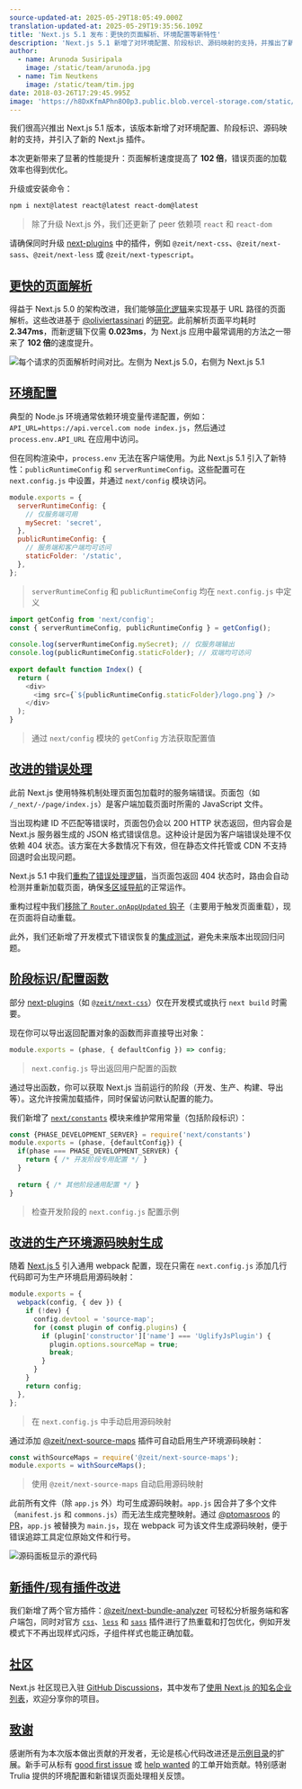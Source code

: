```yaml
---
source-updated-at: 2025-05-29T18:05:49.000Z
translation-updated-at: 2025-05-29T19:35:56.109Z
title: 'Next.js 5.1 发布：更快的页面解析、环境配置等新特性'
description: 'Next.js 5.1 新增了对环境配置、阶段标识、源码映射的支持，并推出了新的 Next.js 插件'
author:
  - name: Arunoda Susiripala
    image: /static/team/arunoda.jpg
  - name: Tim Neutkens
    image: /static/team/tim.jpg
date: 2018-03-26T17:29:45.995Z
image: 'https://h8DxKfmAPhn8O0p3.public.blob.vercel-storage.com/static/blog/next-5-1/twitter-card.png'
---
```


我们很高兴推出 Next.js 5.1 版本，该版本新增了对环境配置、阶段标识、源码映射的支持，并引入了新的 Next.js 插件。

本次更新带来了显著的性能提升：页面解析速度提高了 **102 倍**，错误页面的加载效率也得到优化。

升级或安装命令：

```bash filename="终端"
npm i next@latest react@latest react-dom@latest
```

> 除了升级 Next.js 外，我们还更新了 peer 依赖项 `react` 和 `react-dom`

请确保同时升级 [next-plugins](https://github.com/vercel/next-plugins) 中的插件，例如 `@zeit/next-css`、`@zeit/next-sass`、`@zeit/next-less` 或 `@zeit/next-typescript`。

[更快的页面解析](#faster-page-resolution)
-------------------------------------------------

得益于 Next.js 5.0 的架构改进，我们能够[简化逻辑](https://github.com/vercel/next.js/pull/3776)来实现基于 URL 路径的页面解析。这些改进基于 [@oliviertassinari](https://github.com/oliviertassinari) 的[研究](https://github.com/vercel/next.js/issues/3682)。此前解析页面平均耗时 **2.347ms**，而新逻辑下仅需 **0.023ms**，为 Next.js 应用中最常调用的方法之一带来了 **102 倍**的速度提升。

![每个请求的页面解析时间对比。左侧为 Next.js 5.0，右侧为 Next.js 5.1](https://h8DxKfmAPhn8O0p3.public.blob.vercel-storage.com/static/blog/next-5-1/faster-resolution.png)

[环境配置](#environment-configuration)
-------------------------------------------------------

典型的 Node.js 环境通常依赖环境变量传递配置，例如：`API_URL=https://api.vercel.com node index.js`，然后通过 `process.env.API_URL` 在应用中访问。

但在同构渲染中，`process.env` 无法在客户端使用。为此 Next.js 5.1 引入了新特性：`publicRuntimeConfig` 和 `serverRuntimeConfig`。这些配置可在 `next.config.js` 中设置，并通过 `next/config` 模块访问。

```js filename="next.config.js"
module.exports = {
  serverRuntimeConfig: {
    // 仅服务端可用
    mySecret: 'secret',
  },
  publicRuntimeConfig: {
    // 服务端和客户端均可访问
    staticFolder: '/static',
  },
};
```

> `serverRuntimeConfig` 和 `publicRuntimeConfig` 均在 `next.config.js` 中定义

```js filename="pages/index.js"
import getConfig from 'next/config';
const { serverRuntimeConfig, publicRuntimeConfig } = getConfig();
 
console.log(serverRuntimeConfig.mySecret); // 仅服务端输出
console.log(publicRuntimeConfig.staticFolder); // 双端均可访问
 
export default function Index() {
  return (
    <div>
      <img src={`${publicRuntimeConfig.staticFolder}/logo.png`} />
    </div>
  );
}
```

> 通过 `next/config` 模块的 `getConfig` 方法获取配置值

[改进的错误处理](#improved-error-handling)
---------------------------------------------------

此前 Next.js 使用特殊机制处理页面包加载时的服务端错误。页面包（如 `/_next/-/page/index.js`）是客户端加载页面时所需的 JavaScript 文件。

当出现构建 ID 不匹配等错误时，页面包仍会以 200 HTTP 状态返回，但内容会是 Next.js 服务器生成的 JSON 格式错误信息。这种设计是因为客户端错误处理不仅依赖 404 状态。该方案在大多数情况下有效，但在静态文件托管或 CDN 不支持回退时会出现问题。

Next.js 5.1 中我们[重构了错误处理逻辑](https://github.com/vercel/next.js/pull/3849)，当页面包返回 404 状态时，路由会自动检测并重新加载页面，确保[多区域导航](https://github.com/vercel/next.js#multi-zones)的正常运作。

重构过程中我们[移除了 `Router.onAppUpdated` 钩子](https://github.com/vercel/next.js/blob/canary/errors/no-on-app-updated-hook.md)（主要用于触发页面重载），现在页面将自动重载。

此外，我们还新增了开发模式下错误恢复的[集成测试](https://github.com/vercel/next.js/pull/3895)，避免未来版本出现回归问题。

[阶段标识/配置函数](#phases--config-function)
----------------------------------------------------

部分 [next-plugins](https://github.com/vercel/next-plugins)（如 [`@zeit/next-css`](https://github.com/vercel/next-plugins/tree/master/packages/next-css)）仅在开发模式或执行 `next build` 时需要。

现在你可以导出返回配置对象的函数而非直接导出对象：

```js
module.exports = (phase, { defaultConfig }) => config;
```

> `next.config.js` 导出返回用户配置的函数

通过导出函数，你可以获取 Next.js 当前运行的阶段（开发、生产、构建、导出等）。这允许按需加载插件，同时保留访问默认配置的能力。

我们新增了 [`next/constants`](https://github.com/vercel/next.js/blob/canary/lib/constants.js) 模块来维护常用常量（包括阶段标识）：

```js
const {PHASE_DEVELOPMENT_SERVER} = require('next/constants')
module.exports = (phase, {defaultConfig}) {
  if(phase === PHASE_DEVELOPMENT_SERVER) {
    return { /* 开发阶段专用配置 */ }
  }
 
  return { /* 其他阶段通用配置 */ }
}
```

> 检查开发阶段的 `next.config.js` 配置示例

[改进的生产环境源码映射生成](#improved-production-source-map-generation)
---------------------------------------------------------------------------------------

随着 [Next.js 5](/blog/next-5) 引入通用 webpack 配置，现在只需在 `next.config.js` 添加几行代码即可为生产环境启用源码映射：

```js filename="next.config.js"
module.exports = {
  webpack(config, { dev }) {
    if (!dev) {
      config.devtool = 'source-map';
      for (const plugin of config.plugins) {
        if (plugin['constructor']['name'] === 'UglifyJsPlugin') {
          plugin.options.sourceMap = true;
          break;
        }
      }
    }
    return config;
  },
};
```

> 在 `next.config.js` 中手动启用源码映射

通过添加 [@zeit/next-source-maps](https://github.com/vercel/next-plugins/tree/master/packages/next-source-maps) 插件可自动启用生产环境源码映射：

```js
const withSourceMaps = require('@zeit/next-source-maps');
module.exports = withSourceMaps();
```

> 使用 `@zeit/next-source-maps` 自动启用源码映射

此前所有文件（除 `app.js` 外）均可生成源码映射。`app.js` 因合并了多个文件（`manifest.js` 和 `commons.js`）而无法生成完整映射。通过 [@ptomasroos](https://github.com/ptomasroos) 的 [PR](https://github.com/vercel/next.js/pull/3793)，`app.js` 被替换为 `main.js`，现在 webpack 可为该文件生成源码映射，便于错误追踪工具定位原始文件和行号。

![源码面板显示的源代码](https://h8DxKfmAPhn8O0p3.public.blob.vercel-storage.com/static/blog/next-5-1/sourcemap.png)

[新插件/现有插件改进](#new-plugins--improvements-to-existing-ones)
------------------------------------------------------------------------------------------

我们新增了两个官方插件：[@zeit/next-bundle-analyzer](https://github.com/vercel/next-plugins/tree/master/packages/next-bundle-analyzer) 可轻松分析服务端和客户端包，同时对官方 [`css`](https://github.com/vercel/next-plugins/tree/master/packages/next-css)、[`less`](https://github.com/vercel/next-plugins/tree/master/packages/next-less) 和 [`sass`](https://github.com/vercel/next-plugins/tree/master/packages/next-sass) 插件进行了热重载和打包优化，例如开发模式下不再出现样式闪烁，子组件样式也能正确加载。

[社区](#community)
-----------------------

Next.js 社区现已入驻 [GitHub Discussions](https://github.com/vercel/next.js/discussions)，其中发布了[使用 Next.js 的知名企业列表](https://github.com/vercel/next.js/discussions/10640)，欢迎分享你的项目。

[致谢](#thank-you)
-----------------------

感谢所有为本次版本做出贡献的开发者，无论是核心代码改进还是[示例目录](https://github.com/vercel/next.js/tree/canary/examples)的扩展。新手可从标有 [good first issue](https://github.com/vercel/next.js/issues?q=is%3Aissue+is%3Aopen+sort%3Aupdated-desc+label%3A%22good+first+issue%22) 或 [help wanted](https://github.com/vercel/next.js/issues?q=is%3Aissue+is%3Aopen+sort%3Aupdated-desc+label%3A%22help+wanted%22) 的工单开始贡献。特别感谢 Trulia 提供的环境配置和新错误页面处理相关反馈。